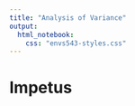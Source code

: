 ```yaml
---
title: "Analysis of Variance"
output: 
  html_notebook:
    css: "envs543-styles.css"
---
```


# Impetus